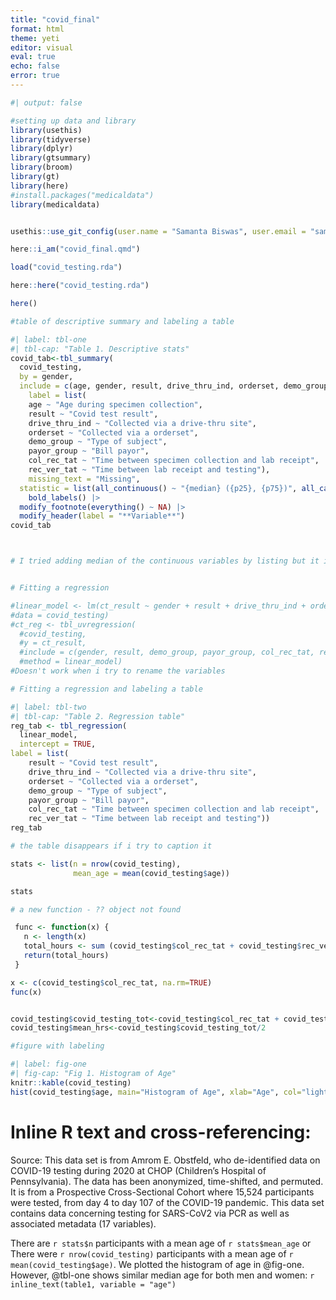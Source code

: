 ```yaml
---
title: "covid_final"
format: html
theme: yeti
editor: visual
eval: true
echo: false
error: true
---
```


```r
#| output: false

#setting up data and library
library(usethis)
library(tidyverse)
library(dplyr)
library(gtsummary)
library(broom)
library(gt)
library(here)
#install.packages("medicaldata")
library(medicaldata)


usethis::use_git_config(user.name = "Samanta Biswas", user.email = "samantabiswas88@gmail.com")

here::i_am("covid_final.qmd")

load("covid_testing.rda")

here::here("covid_testing.rda")

here()

```

```r

#table of descriptive summary and labeling a table

#| label: tbl-one
#| tbl-cap: "Table 1. Descriptive stats"
covid_tab<-tbl_summary(
  covid_testing,
  by = gender,
  include = c(age, gender, result, drive_thru_ind, orderset, demo_group, payor_group, col_rec_tat, rec_ver_tat),
    label = list(
    age ~ "Age during specimen collection",
    result ~ "Covid test result",
    drive_thru_ind ~ "Collected via a drive-thru site", 
    orderset ~ "Collected via a orderset",
    demo_group ~ "Type of subject",
    payor_group ~ "Bill payor",
    col_rec_tat ~ "Time between specimen collection and lab receipt", 
    rec_ver_tat ~ "Time between lab receipt and testing"),
	missing_text = "Missing",
  statistic = list(all_continuous() ~ "{median} ({p25}, {p75})", all_categorical() ~ "{n} ({p}%)")) |>
	bold_labels() |> 
  modify_footnote(everything() ~ NA) |> 
  modify_header(label = "**Variable**")
covid_tab



# I tried adding median of the continuous variables by listing but it is showing similar values for male and female. Slso cant ssem to caption it
```

```r



```

```r

# Fitting a regression

#linear_model <- lm(ct_result ~ gender + result + drive_thru_ind + orderset + demo_group + payor_group + col_rec_tat + rec_ver_tat, 
#data = covid_testing)
#ct_reg <- tbl_uvregression(
  #covid_testing, 
  #y = ct_result,
  #include = c(gender, result, demo_group, payor_group, col_rec_tat, rec_ver_tat),
  #method = linear_model)
#Doesn't work when i try to rename the variables


```

```r

# Fitting a regression and labeling a table

#| label: tbl-two
#| tbl-cap: "Table 2. Regression table"
reg_tab <- tbl_regression(
  linear_model, 
  intercept = TRUE,
label = list(
    result ~ "Covid test result",
    drive_thru_ind ~ "Collected via a drive-thru site", 
    orderset ~ "Collected via a orderset",
    demo_group ~ "Type of subject",
    payor_group ~ "Bill payor",
    col_rec_tat ~ "Time between specimen collection and lab receipt", 
    rec_ver_tat ~ "Time between lab receipt and testing"))
reg_tab

# the table disappears if i try to caption it
```

```r

stats <- list(n = nrow(covid_testing),
              mean_age = mean(covid_testing$age))

stats


```

```r
# a new function - ?? object not found

 func <- function(x) {
   n <- length(x)
   total_hours <- sum (covid_testing$col_rec_tat + covid_testing$rec_ver_tat)
   return(total_hours)
 }

x <- c(covid_testing$col_rec_tat, na.rm=TRUE)
func(x)


covid_testing$covid_testing_tot<-covid_testing$col_rec_tat + covid_testing$rec_ver_tat
covid_testing$mean_hrs<-covid_testing$covid_testing_tot/2

```

```r
#figure with labeling

#| label: fig-one
#| fig-cap: "Fig 1. Histogram of Age"
knitr::kable(covid_testing)
hist(covid_testing$age, main="Histogram of Age", xlab="Age", col="lightblue", border="black") 


```

# Inline R text and cross-referencing:

Source: This data set is from Amrom E. Obstfeld, who de-identified data on COVID-19 testing during 2020 at CHOP (Children’s Hospital of Pennsylvania). The data has been anonymized, time-shifted, and permuted. It is from a Prospective Cross-Sectional Cohort where 15,524 participants were tested, from day 4 to day 107 of the COVID-19 pandemic. This data set contains data concerning testing for SARS-CoV2 via PCR as well as associated metadata (17 variables).

There are `r stats$n` participants with a mean age of `r stats$mean_age` or There were `r nrow(covid_testing)` participants with a mean age of `r mean(covid_testing$age)`. We plotted the histogram of age in @fig-one. However, @tbl-one shows similar median age for both men and women: `r inline_text(table1, variable = "age")`
